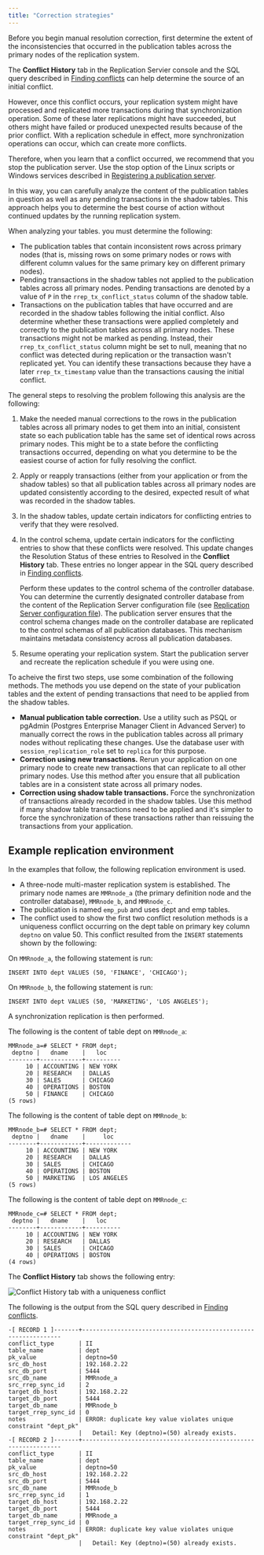 ```yaml
---
title: "Correction strategies"
---
```


<div id="overview_correction_strategies" class="registered_link"></div>

Before you begin manual resolution correction, first determine the extent of the inconsistencies that occurred in the publication tables across the primary nodes of the replication system.

The **Conflict History** tab in the Replication Servier console and the SQL query described in [Finding conflicts](01_find_conflict/#find_conflict) can help determine the source of an initial conflict.

However, once this conflict occurs, your replication system might have processed and replicated more transactions during that synchronization operation. Some of these later replications might have succeeded, but others might have failed or produced unexpected results because of the prior conflict. With a replication schedule in effect, more synchronization operations can occur, which can create more conflicts.

Therefore, when you learn that a conflict occurred, we recommend that you stop the publication server. Use the stop option of the Linux scripts or Windows services described in [Registering a publication server](../../../05_smr_operation/02_creating_publication/01_registering_publication_server/#registering_publication_server).

In this way, you can carefully analyze the content of the publication tables in question as well as any pending transactions in the shadow tables. This approach helps you to determine the best course of action without continued updates by the running replication system.

When analyzing your tables. you must determine the following:

-   The publication tables that contain inconsistent rows across primary nodes (that is, missing rows on some primary nodes or rows with different column values for the same primary key on different primary nodes).
-   Pending transactions in the shadow tables not applied to the publication tables across all primary nodes. Pending transactions are denoted by a value of `P` in the `rrep_tx_conflict_status` column of the shadow table.
-   Transactions on the publication tables that have occurred and are recorded in the shadow tables following the initial conflict. Also determine whether these transactions were applied completely and correctly to the publication tables across all primary nodes. These transactions might not be marked as pending. Instead, their `rrep_tx_conflict_status` column might be set to null, meaning that no conflict was detected during replication or the transaction wasn't replicated yet. You can identify these transactions because they have a later `rrep_tx_timestamp` value than the transactions causing the initial conflict.

The general steps to resolving the problem following this analysis are the following:

1.  Make the needed manual corrections to the rows in the publication tables across all primary nodes to get them into an initial, consistent state so each publication table has the same set of identical rows across primary nodes. This might be to a state before the conflicting transactions occurred, depending on what you determine to be the easiest course of action for fully resolving the conflict.

1.  Apply or reapply transactions (either from your application or from the shadow tables) so that all publication tables across all primary nodes are updated consistently according to the desired, expected result of what was recorded in the shadow tables.

1.  In the shadow tables, update certain indicators for conflicting entries to verify that they were resolved.

1.  In the control schema, update certain indicators for the conflicting entries to show that these conflicts were resolved. This update changes the Resolution Status of these entries to Resolved in the **Conflict History** tab. These entries no longer appear in the SQL query described in [Finding conflicts](01_find_conflict/#find_conflict).

     Perform these updates to the control schema of the controller database. You can determine the currently designated controller database from the content of the Replication Server configuration file (see [Replication Server configuration file](../../../02_overview/03_replication_server_components_and_architecture/01_physical_components/#xdb_replication_conf_file)). The publication server ensures that the control schema changes made on the controller database are replicated to the control schemas of all publication databases. This mechanism maintains metadata consistency across all publication databases.

1.  Resume operating your replication system. Start the publication server and recreate the replication schedule if you were using one.

To acheive the first two steps, use some combination of the following methods. The methods you use depend on the state of your publication tables and the extent of pending transactions that need to be applied from the shadow tables.

-   **Manual publication table correction.** Use a utility such as PSQL or pgAdmin (Postgres Enterprise Manager Client in Advanced Server) to manually correct the rows in the publication tables across all primary nodes without replicating these changes. Use the database user with `session_replication_role` set to `replica` for this purpose.
-   **Correction using new transactions.** Rerun your application on one primary node to create new transactions that can replicate to all other primary nodes. Use this method after you ensure that all publication tables are in a consistent state across all primary nodes.
-   **Correction using shadow table transactions.** Force the synchronization of transactions already recorded in the shadow tables. Use this method if many shadow table transactions need to be applied and it's simpler to force the synchronization of these transactions rather than reissuing the transactions from your application.

## Example replication environment

In the examples that follow, the following replication environment is used.

-   A three-node multi-master replication system is established. The primary node names are `MMRnode_a` (the primary definition node and the controller database), `MMRnode_b`, and `MMRnode_c`.
-   The publication is named `emp_pub` and uses dept and emp tables.
-   The conflict used to show the first two conflict resolution methods is a uniqueness conflict occurring on the dept table on primary key column `deptno` on value 50. This conflict resulted from the `INSERT` statements shown by the following:

On `MMRnode_a`, the following statement is run:

```text
INSERT INTO dept VALUES (50, 'FINANCE', 'CHICAGO');
```

On `MMRnode_b`, the following statement is run:

```text
INSERT INTO dept VALUES (50, 'MARKETING', 'LOS ANGELES');
```

A synchronization replication is then performed.

The following is the content of table dept on `MMRnode_a`:

```text
MMRnode_a=# SELECT * FROM dept;
 deptno |   dname    |   loc
--------+------------+----------
     10 | ACCOUNTING | NEW YORK
     20 | RESEARCH   | DALLAS
     30 | SALES      | CHICAGO
     40 | OPERATIONS | BOSTON
     50 | FINANCE    | CHICAGO
(5 rows)
```

The following is the content of table dept on `MMRnode_b`:

```text
MMRnode_b=# SELECT * FROM dept;
 deptno |   dname    |     loc
--------+------------+-------------
     10 | ACCOUNTING | NEW YORK
     20 | RESEARCH   | DALLAS
     30 | SALES      | CHICAGO
     40 | OPERATIONS | BOSTON
     50 | MARKETING  | LOS ANGELES
(5 rows)
```

The following is the content of table dept on `MMRnode_c`:

```text
MMRnode_c=# SELECT * FROM dept;
 deptno |   dname    |   loc
--------+------------+----------
     10 | ACCOUNTING | NEW YORK
     20 | RESEARCH   | DALLAS
     30 | SALES      | CHICAGO
     40 | OPERATIONS | BOSTON
(4 rows)
```

The **Conflict History** tab shows the following entry:

![Conflict History tab with a uniqueness conflict](../../../images/image145.png)

The following is the output from the SQL query described in [Finding conflicts](01_find_conflict/#find_conflict).

```text
-[ RECORD 1 ]-------+----------------------------------------------------------------
conflict_type       | II
table_name          | dept
pk_value            | deptno=50
src_db_host         | 192.168.2.22
src_db_port         | 5444
src_db_name         | MMRnode_a
src_rrep_sync_id    | 2
target_db_host      | 192.168.2.22
target_db_port      | 5444
target_db_name      | MMRnode_b
target_rrep_sync_id | 0
notes               | ERROR: duplicate key value violates unique constraint "dept_pk"
                    |   Detail: Key (deptno)=(50) already exists.
-[ RECORD 2 ]-------+----------------------------------------------------------------
conflict_type       | II
table_name          | dept
pk_value            | deptno=50
src_db_host         | 192.168.2.22
src_db_port         | 5444
src_db_name         | MMRnode_b
src_rrep_sync_id    | 1
target_db_host      | 192.168.2.22
target_db_port      | 5444
target_db_name      | MMRnode_a
target_rrep_sync_id | 0
notes               | ERROR: duplicate key value violates unique constraint "dept_pk"
                    |   Detail: Key (deptno)=(50) already exists.
```